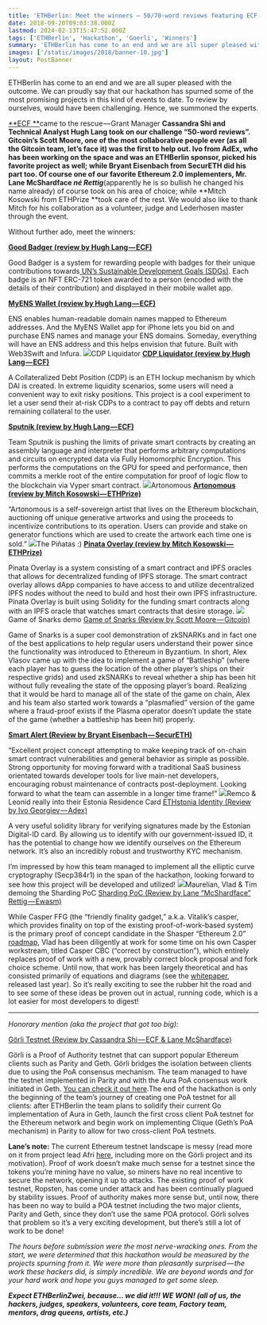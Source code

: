 ```yaml
---
title: 'ETHBerlin: Meet the winners — 50/70-word reviews featuring ECF, ETHPrize, Gitcoin and more'
date: 2018-09-20T09:03:38.000Z
lastmod: 2024-02-13T15:47:52.000Z
tags: ['ETHBerlin', 'Hackathon', 'Goerli', 'Winners']
summary: 'ETHBerlin has come to an end and we are all super pleased with the outcome. We can proudly say that our hackathon has spurned some of the…'
images: ['/static/images/2018/banner-10.jpg']
layout: PostBanner
---
```


ETHBerlin has come to an end and we are all super pleased with the outcome. We can proudly say that our hackathon has spurned some of the most promising projects in this kind of events to date. To review by ourselves, would have been challenging. Hence, we summoned the experts.

[**ECF **](https://ecf.network)came to the rescue — Grant Manager **Cassandra Shi **and Technical Analyst **Hugh Lang** took on our challenge “50-word reviews”. **Gitcoin’s Scott Moore**, one of the most collaborative people ever (as all the Gitcoin team, let’s face it) was the first to help out. **Ivo from AdEx**, who has been working on the space and was an ETHBerlin sponsor, picked his favorite project as well; while **Bryant Eisenbach from SecurETH** did his part too. Of course one of our favorite Ethereum 2.0 implementers,** Mr. Lane McShardface _né Rettig_**(apparently he is so bullish he changed his name already) of course took on his area of choice; while **Mitch Kosowski from ETHPrize **took care of the rest. We would also like to thank Mitch for his collaboration as a volunteer, judge and Lederhosen master through the event.

Without further ado, meet the winners:

[**Good Badger (review by Hugh Lang — ECF)**](https://devpost.com/software/good-badger)

Good Badger is a system for rewarding people with badges for their unique contributions towards[ UN’s Sustainable Development Goals (SDGs)](https://www.un.org/sustainabledevelopment/sustainable-development-goals/). Each badge is an NFT ERC-721 token awarded to a person (encoded with the details of their contribution) and displayed in their mobile wallet app.

[**MyENS Wallet (review by Hugh Lang — ECF)**](https://devpost.com/software/myens-wallet)

ENS enables human-readable domain names mapped to Ethereum addresses. And the MyENS Wallet app for iPhone lets you bid on and purchase ENS names and manage your ENS domains. Someday, everything will have an ENS address and this helps envision that future. Built with Web3Swift and Infura.
![](/static/images/2018/ethberlin-winner-1.jpg)CDP Liquidator
[**CDP Liquidator (review by Hugh Lang — ECF)**](https://devpost.com/software/cdp-liquidator)

A Collateralized Debt Position (CDP) is an ETH lockup mechanism by which DAI is created. In extreme liquidity scenarios, some users will need a convenient way to exit risky positions. This project is a cool experiment to let a user send their at-risk CDPs to a contract to pay off debts and return remaining collateral to the user.

[**Sputnik (review by Hugh Lang — ECF)**](https://devpost.com/software/sputnik)

Team Sputnik is pushing the limits of private smart contracts by creating an assembly language and interpreter that performs arbitrary computations and circuits on encrypted data via Fully Homomorphic Encryption. This performs the computations on the GPU for speed and performance, then commits a merkle root of the entire computation for proof of logic flow to the blockchain via Vyper smart contract.
![](/static/images/2018/ethberlin-winner-2.jpg)Artonomous
[**Artonomous (review by Mitch Kosowski — ETHPrize)**](https://devpost.com/software/artonomous)

“Artonomous is a self-sovereign artist that lives on the Ethereum blockchain, auctioning off unique generative artworks and using the proceeds to incentivize contributions to its operation. Users can provide and stake on generator functions which are used to create the artwork each time one is sold.”
![](/static/images/2018/ethberlin-winner-3.jpg)The Piñatas :)
[**Pinata Overlay (review by Mitch Kosowski — ETHPrize)**](https://devpost.com/software/project-overlay)

Pinata Overlay is a system consisting of a smart contract and IPFS oracles that allows for decentralized funding of IPFS storage. The smart contract overlay allows dApp companies to have access to and utilize decentralized IPFS nodes without the need to build and host their own IPFS infrastructure. Pinata Overlay is built using Solidity for the funding smart contracts along with an IPFS oracle that watches smart contracts that desire storage.
![](/static/images/2018/ethberlin-winner-4.jpg)Game of Snarks demo
[Game of Snarks (Review by Scott Moore — Gitcoin)](https://github.com/shamatar/go-snarks)

Game of Snarks is a super cool demonstration of zkSNARKs and in fact one of the best applications to help regular users understand their power since the functionality was introduced to Ethereum in Byzantium. In short, Alex Vlasov came up with the idea to implement a game of “Battleship” (where each player has to guess the location of the other player’s ships on their respective grids) and used zkSNARKs to reveal whether a ship has been hit without fully revealing the state of the opposing player’s board. Realizing that it would be hard to manage all of the state of the game on chain, Alex and his team also started work towards a “plasmafied” version of the game where a fraud-proof exists if the Plasma operator doesn’t update the state of the game (whether a battleship has been hit) properly.

[**Smart Alert (Review by Bryant Eisenbach — SecurETH)**](https://devpost.com/software/smart-alert-s5p1zw)

“Excellent project concept attempting to make keeping track of on-chain smart contract vulnerabilities and general behavior as simple as possible. Strong opportunity for moving forward with a traditional SaaS business orientated towards developer tools for live main-net developers, encouraging robust maintenance of contracts post-deployment. Looking forward to what the team can assemble in a longer time frame!”
![](/static/images/2018/ethberlin-winner-5.jpg)Remco & Leonid really into their Estonia Residence Card
[ETHstonia Identity (Review by Ivo Georgiev — Adex)](https://ethberlin.devpost.com/submissions/99976-ethstonia-identity)

A very useful solidity library for verifying signatures made by the Estonian Digital-ID card. By allowing us to identify with our government-issued ID, it has the potential to change how we identify ourselves on the Ethereum network. It’s also an incredibly robust and trustworthy KYC mechanism.

I’m impressed by how this team managed to implement all the elliptic curve cryptography (Secp384r1) in the span of the hackathon, looking forward to see how this project will be developed and utilized!
![](/static/images/2018/ethberlin-winner-6.jpg)Maurelian, Vlad & Tim demoing the Sharding PoC
[Sharding PoC (Review by Lane “McShardface” Rettig — Ewasm)](https://devpost.com/software/ethshardingpoc)

While Casper FFG (the “friendly finality gadget,” a.k.a. Vitalik’s casper, which provides finality on top of the existing proof-of-work-based system) is the primary proof of concept candidate in the Shasper “Ethereum 2.0” [roadmap](https://notes.ethereum.org/SCIg8AH5SA-O4C1G1LYZHQ?view), Vlad has been diligently at work for some time on his own Casper workstream, titled Casper CBC (“correct by construction”), which entirely replaces proof of work with a new, provably correct block proposal and fork choice scheme. Until now, that work has been largely theoretical and has consisted primarily of equations and diagrams (see the [whitepaper](https://github.com/ethereum/research/blob/master/papers/CasperTFG/CasperTFG.pdf), released last year). So it’s really exciting to see the rubber hit the road and to see some of these ideas be proven out in actual, running code, which is a lot easier for most developers to digest!

---

_Honorary mention (aka the project that got too big):_

[Görli Testnet (Review by Cassandra Shi — ECF & Lane McShardface)](https://ethberlin.devpost.com/submissions/99700-gorli-testnet)

Görli is a Proof of Authority testnet that can support popular Ethereum clients such as Parity and Geth. Görli bridges the isolation between clients due to using the PoA consensus mechanism. The team managed to have the testnet implemented in Parity and with the Aura PoA consensus work initiated in Geth. [You can check it out here](http://ethstats.goerli.ethberl.in:3000/).The end of the hackathon is only the beginning of the team’s journey of creating one PoA testnet for all clients: after ETHBerlin the team plans to solidify their current Go implementation of Aura in Geth, launch the first cross client PoA testnet for the Ethereum network and begin work on implementing Clique (Geth’s PoA mechanism) in Parity to allow for two cross-client PoA testnets.

**Lane’s note:** The current Ethereum testnet landscape is messy (read more on it from project lead Afri [here](https://dev.to/5chdn/the-grli-testnet-proposal---a-call-for-participation-58pf), including more on the Görli project and its motivation). Proof of work doesn’t make much sense for a testnet since the tokens you’re mining have no value, so miners have no real incentive to secure the network, opening it up to attacks. The existing proof of work testnet, Ropsten, has come under attack and has been continually plagued by stability issues. Proof of authority makes more sense but, until now, there has been no way to build a POA testnet including the two major clients, Parity and Geth, since they don’t use the same POA protocol. Görli solves that problem so it’s a very exciting development, but there’s still a lot of work to be done!

_The hours before submission were the most nerve-wracking ones. From the start, we were determined that this hackathon would be measured by the projects spurning from it. We were more than pleasantly surprised — the work these hackers did, is simply incredible. We are beyond words and for your hard work and hope you guys managed to get some sleep._

**_Expect ETHBerlinZwei, because… we did it!!! WE WON! (all of us, the hackers, judges, speakers, volunteers, core team, Factory team, mentors, drag queens, artists, etc.)_**
